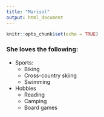 ```yaml
---
title: "Marisol"
output: html_document
---
```


```r
knitr::opts_chunk$set(echo = TRUE)
```

### She loves the following: 

* Sports:
  + Biking
  + Cross-country skiing
  + Swimming
  
* Hobbies
  + Reading
  + Camping
  + Board games